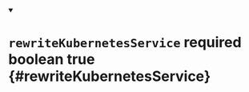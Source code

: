 


<details className="config-field" data-expandable="false" open>
<summary>

# `rewriteKubernetesService` <span className="config-field-required" data-required="false">required</span> <span className="config-field-type">boolean</span> <span className="config-field-default">true</span> <span className="config-field-enum"></span> {#rewriteKubernetesService}



</summary>



</details>
